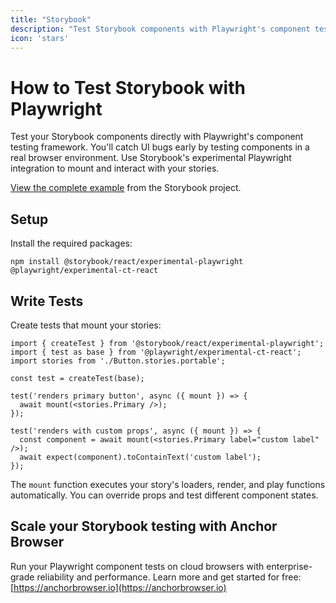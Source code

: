 ```yaml
---
title: "Storybook"
description: "Test Storybook components with Playwright's component testing framework."
icon: 'stars'
---
```


# How to Test Storybook with Playwright

Test your Storybook components directly with Playwright's component testing framework. You'll catch UI bugs early by testing components in a real browser environment. Use Storybook's experimental Playwright integration to mount and interact with your stories.

[View the complete example](https://github.com/storybookjs/storybook/blob/795e05c3e6a72d7de10fbb2f4cb309e4dd333f46/docs/_snippets/portable-stories-playwright-ct.md) from the Storybook project.

## Setup

Install the required packages:

```
npm install @storybook/react/experimental-playwright @playwright/experimental-ct-react
```

## Write Tests

Create tests that mount your stories:

```
import { createTest } from '@storybook/react/experimental-playwright';
import { test as base } from '@playwright/experimental-ct-react';
import stories from './Button.stories.portable';

const test = createTest(base);

test('renders primary button', async ({ mount }) => {
  await mount(<stories.Primary />);
});

test('renders with custom props', async ({ mount }) => {
  const component = await mount(<stories.Primary label="custom label" />);
  await expect(component).toContainText('custom label');
});

```

The `mount` function executes your story's loaders, render, and play functions automatically. You can override props and test different component states.

## Scale your Storybook testing with Anchor Browser

Run your Playwright component tests on cloud browsers with enterprise-grade reliability and performance. Learn more and get started for free: [https://anchorbrowser.io](https://anchorbrowser.io)
